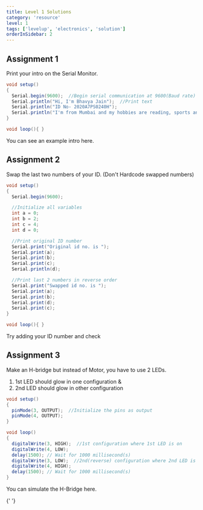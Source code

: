 ```yaml
---
title: Level 1 Solutions
category: 'resource'
level: 1
tags: ['levelup', 'electronics', 'solution']
orderInSidebar: 2
---
```


<TOCInline toc={props.toc} toHeading={3} asDisclosure />

## Assignment 1

Print your intro on the Serial Monitor.

```java
void setup()
{
  Serial.begin(9600);  //Begin serial communication at 9600(Baud rate)
  Serial.println("Hi, I'm Bhavya Jain");  //Print text
  Serial.println("ID No- 2020A7PS0240H");
  Serial.println("I'm from Mumbai and my hobbies are reading, sports and robotics!");
}

void loop(){ }
```

You can see an example intro here.

<EmbedItem url="https://www.tinkercad.com/embed/934slOtJktl?editbtn=1" />

## Assignment 2

Swap the last two numbers of your ID. (Don't Hardcode swapped numbers)

```java
void setup()
{
  Serial.begin(9600);

  //Initialize all variables
  int a = 0;
  int b = 2;
  int c = 4;
  int d = 0;

  //Print original ID number
  Serial.print("Original id no. is ");
  Serial.print(a);
  Serial.print(b);
  Serial.print(c);
  Serial.println(d);

  //Print last 2 numbers in reverse order
  Serial.print("Swapped id no. is ");
  Serial.print(a);
  Serial.print(b);
  Serial.print(d);
  Serial.print(c);
}

void loop(){ }
```

Try adding your ID number and check

<EmbedItem url="https://www.tinkercad.com/embed/3c6N2RavxKF?editbtn=1" />

## Assignment 3

Make an H-bridge but instead of Motor, you have to use 2 LEDs.

1. 1st LED should glow in one configuration &
2. 2nd LED should glow in other configuration

```java
void setup()
{
  pinMode(3, OUTPUT);  //Initialize the pins as output
  pinMode(4, OUTPUT);
}

void loop()
{
  digitalWrite(3, HIGH);  //1st configuration where 1st LED is on
  digitalWrite(4, LOW);
  delay(1500); // Wait for 1000 millisecond(s)
  digitalWrite(3, LOW);  //2nd(reverse) configuration where 2nd LED is on
  digitalWrite(4, HIGH);
  delay(1500); // Wait for 1000 millisecond(s)
}
```

You can simulate the H-Bridge here.

<EmbedItem url="https://www.tinkercad.com/embed/leIRj7SxGa9?editbtn=1" />{' '}
